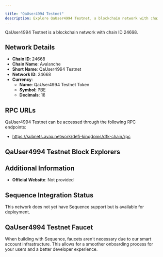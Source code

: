 ```yaml
---

title: "QaUser4994 Testnet"
description: Explore QaUser4994 Testnet, a blockchain network with chain ID 24668. Learn about its native currency, QaUser4994 Testnet Token, and how to interact with the network.
---
```




QaUser4994 Testnet is a blockchain network with chain ID 24668.

## Network Details

- **Chain ID**: 24668
- **Chain Name**: Avalanche
- **Short Name**: QaUser4994 Testnet
- **Network ID**: 24668
- **Currency**: 
  - **Name**: QaUser4994 Testnet Token
  - **Symbol**: PBE
  - **Decimals**: 18

## RPC URLs

QaUser4994 Testnet can be accessed through the following RPC endpoints:

- https://subnets.avax.network/defi-kingdoms/dfk-chain/rpc

## QaUser4994 Testnet Block Explorers



## Additional Information

- **Official Website**: Not provided

## Sequence Integration Status

This network does not yet have Sequence support but is available for deployment.

## QaUser4994 Testnet Faucet

When building with Sequence, faucets aren't necessary due to our smart account infrastructure. This allows for a smoother onboarding process for your users and a better developer experience.
